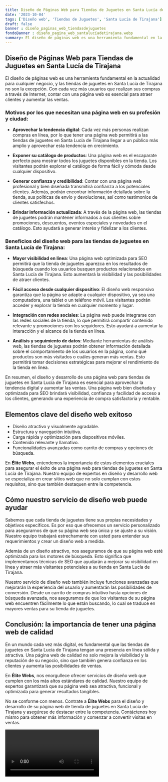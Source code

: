 ```yaml
---
title: Diseño de Páginas Web para Tiendas de Juguetes en Santa Lucía de Tirajana
date: '2023-10-04'
tags: ['Diseño web', 'Tiendas de Juguetes', 'Santa Lucía de Tirajana']
draft: false
banner : diseño_paginas_web_tiendasdejuguetes
fondoBanner : diseño_pagina_web_santalucíadetirajana.webp
summary: El diseño de páginas web es una herramienta fundamental en la actualidad para cualquier negocio, y las tiendas de juguetes en Santa Lucía de Tirajana no son la excepción. Con cada vez más usuarios que realizan sus compras a través de Internet, contar con una página web es esencial para atraer clientes y aumentar las ventas.
---
```


## Diseño de Páginas Web para Tiendas de Juguetes en Santa Lucía de Tirajana

El diseño de páginas web es una herramienta fundamental en la actualidad para cualquier negocio, y las tiendas de juguetes en Santa Lucía de Tirajana no son la excepción. Con cada vez más usuarios que realizan sus compras a través de Internet, contar con una página web es esencial para atraer clientes y aumentar las ventas.

### Motivos por los que necesitan una página web en su profesión y ciudad:
- **Aprovechar la tendencia digital**: Cada vez más personas realizan compras en línea, por lo que tener una página web permitirá a las tiendas de juguetes en Santa Lucía de Tirajana llegar a un público más amplio y aprovechar esta tendencia en crecimiento.

- **Exponer su catálogo de productos**: Una página web es el escaparate perfecto para mostrar todos los juguetes disponibles en la tienda. Los visitantes podrán explorar el catálogo de forma fácil y cómoda desde cualquier dispositivo.

- **Generar confianza y credibilidad**: Contar con una página web profesional y bien diseñada transmitirá confianza a los potenciales clientes. Además, podrán encontrar información detallada sobre la tienda, sus políticas de envío y devoluciones, así como testimonios de clientes satisfechos.

- **Brindar información actualizada**: A través de la página web, las tiendas de juguetes podrán mantener informados a sus clientes sobre promociones, descuentos, eventos especiales y novedades en el catálogo. Esto ayudará a generar interés y fidelizar a los clientes.

### Beneficios del diseño web para las tiendas de juguetes en Santa Lucía de Tirajana:
- **Mayor visibilidad en línea**: Una página web optimizada para SEO permitirá que la tienda de juguetes aparezca en los resultados de búsqueda cuando los usuarios busquen productos relacionados en Santa Lucía de Tirajana. Esto aumentará la visibilidad y las posibilidades de atraer clientes.

- **Fácil acceso desde cualquier dispositivo**: El diseño web responsivo garantiza que la página se adapte a cualquier dispositivo, ya sea una computadora, una tablet o un teléfono móvil. Los visitantes podrán acceder y explorar la tienda en cualquier momento y lugar.

- **Integración con redes sociales**: La página web puede integrarse con las redes sociales de la tienda, lo que permitirá compartir contenido relevante y promociones con los seguidores. Esto ayudará a aumentar la interacción y el alcance de la tienda en línea.

- **Análisis y seguimiento de datos**: Mediante herramientas de análisis web, las tiendas de juguetes podrán obtener información detallada sobre el comportamiento de los usuarios en la página, como qué productos son más visitados o cuáles generan más ventas. Esto permitirá tomar decisiones estratégicas para mejorar el rendimiento de la tienda en línea.

En resumen, el diseño y desarrollo de una página web para tiendas de juguetes en Santa Lucía de Tirajana es esencial para aprovechar la tendencia digital y aumentar las ventas. Una página web bien diseñada y optimizada para SEO brindará visibilidad, confianza y facilidad de acceso a los clientes, generando una experiencia de compra satisfactoria y rentable.

<GifSeo />

<Cta />

## Elementos clave del diseño web exitoso

- Diseño atractivo y visualmente agradable.
- Estructura y navegación intuitiva.
- Carga rápida y optimización para dispositivos móviles.
- Contenido relevante y llamativo.
- Funcionalidades avanzadas como carrito de compras y opciones de búsqueda.

En **Élite Webs**, entendemos la importancia de estos elementos cruciales para asegurar el éxito de una página web para tiendas de juguetes en Santa Lucía de Tirajana. Nuestro equipo de expertos en diseño y desarrollo web se especializa en crear sitios web que no solo cumplan con estos requisitos, sino que también destaquen entre la competencia.

## Cómo nuestro servicio de diseño web puede ayudar

Sabemos que cada tienda de juguetes tiene sus propias necesidades y objetivos específicos. Es por eso que ofrecemos un servicio personalizado para asegurarnos de que su página web sea única y se ajuste a su visión. Nuestro equipo trabajará estrechamente con usted para entender sus requerimientos y crear un diseño web a medida.

Además de un diseño atractivo, nos aseguramos de que su página web esté optimizada para los motores de búsqueda. Esto significa que implementamos técnicas de SEO que ayudarán a mejorar su visibilidad en línea y atraer más visitantes potenciales a su tienda en Santa Lucía de Tirajana.

Nuestro servicio de diseño web también incluye funciones avanzadas que mejorarán la experiencia del usuario y aumentarán las posibilidades de conversión. Desde un carrito de compras intuitivo hasta opciones de búsqueda avanzada, nos aseguramos de que los visitantes de su página web encuentren fácilmente lo que están buscando, lo cual se traduce en mayores ventas para su tienda de juguetes.

## Conclusión: la importancia de tener una página web de calidad

En un mundo cada vez más digital, es fundamental que las tiendas de juguetes en Santa Lucía de Tirajana tengan una presencia en línea sólida y atractiva. Una página web de calidad no solo mejora la visibilidad y la reputación de su negocio, sino que también genera confianza en los clientes y aumenta las posibilidades de ventas.

En **Élite Webs**, nos enorgullece ofrecer servicios de diseño web que cumplen con los más altos estándares de calidad. Nuestro equipo de expertos garantizará que su página web sea atractiva, funcional y optimizada para generar resultados tangibles.

No se conforme con menos. Contrate a **Élite Webs** para el diseño y desarrollo de su página web de tienda de juguetes en Santa Lucía de Tirajana y asegúrese de destacar entre la competencia. Contáctenos hoy mismo para obtener más información y comenzar a convertir visitas en ventas.

<Video />

<CtaBot job='Tiendas de Juguetes' city='Santa Lucía de Tirajana'/>

<Gmaps query='Santa Lucía de Tirajana+españa+maps' />